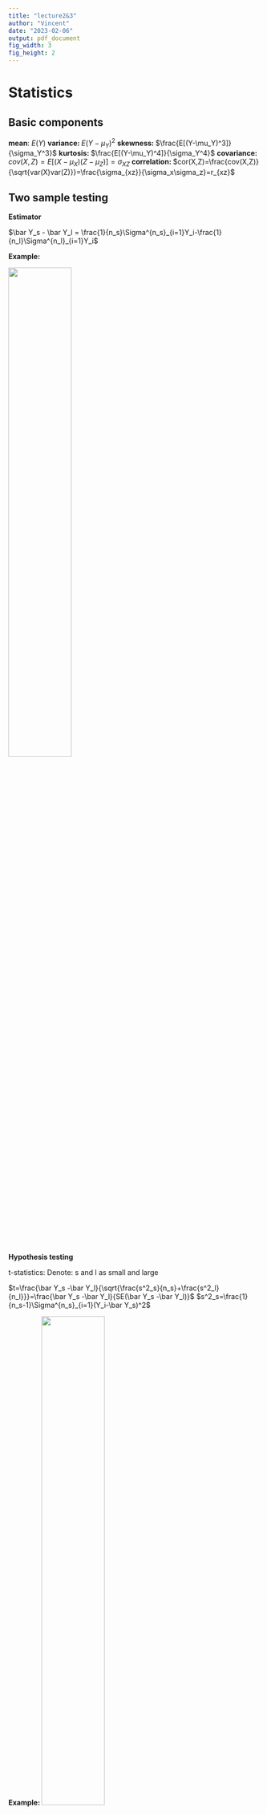 ```yaml
---
title: "lecture2&3"
author: "Vincent"
date: "2023-02-06"
output: pdf_document
fig_width: 3 
fig_height: 2 
---
```


# Statistics 

## Basic components

**mean**: $E(Y)$\newline\newline
**variance: **$E(Y-\mu_Y)^2$\newline\newline
**skewness: **$\frac{E[(Y-\mu_Y)^3]}{\sigma_Y^3}$\newline\newline
**kurtosis: **$\frac{E[(Y-\mu_Y)^4]}{\sigma_Y^4}$\newline\newline
**covariance: **$cov(X,Z)=E[(X-\mu_X)(Z-\mu_Z)]=\sigma_{XZ}$
**correlation: **$cor(X,Z)=\frac{cov(X,Z)}{\sqrt{var(X)var(Z)}}=\frac{\sigma_{xz}}{\sigma_x\sigma_z}=r_{xz}$\newline

## Two sample testing

**Estimator**\newline

$\bar Y_s - \bar Y_l = \frac{1}{n_s}\Sigma^{n_s}_{i=1}Y_i-\frac{1}{n_l}\Sigma^{n_l}_{i=1}Y_i$\newline\newline

**Example:**\newline

![](/Users/liuhaojie/Desktop/ECON120BUCSD/D2.png){width=50%}


**Hypothesis testing**\newline

t-statistics:\newline
Denote: s and l as small and large\newline

$t=\frac{\bar Y_s -\bar Y_l}{\sqrt{\frac{s^2_s}{n_s}+\frac{s^2_l}{n_l}}}=\frac{\bar Y_s -\bar Y_l}{SE(\bar Y_s -\bar Y_l)}$\newline\newline
$s^2_s=\frac{1}{n_s-1}\Sigma^{n_s}_{i=1}(Y_i-\bar Y_s)^2$\newline

**Example: **\newline
![](/Users/liuhaojie/Desktop/ECON120BUCSD/D1.png){width=50%}\newline\newline

**Confidence Interval**\newline\newline

CI = $(\bar Y_s-\bar Y_l)\pm CV \times SE(\bar Y_s-\bar Y_l)$\newline\newline

**Law of Large number**

![](/Users/liuhaojie/Desktop/ECON120BUCSD/D3.png){width=50%}

## P-value

p-value=$Pr_{H_0}[|\bar Y -\mu_{Y,0}|>|\bar Y^{act}-\mu_{Y,0}|]$

variances of sample Y = $s^2_Y=\frac{1}{n-1}\Sigma^n_{i=1}(Y_i-\bar Y)^2$



# Causality

**Selection Bias in ATT with Observational Data**\newline

$E[Y_i^1|D_1=1]-E[Y_i^0|D_1=1]+E[Y_i^0|D_1=1]-E[Y_i^0|D_1=0]$\newline\newline
ATT:$E[Y_i^1|D_1=1]-E[Y_i^0|D_1=1]$\newline\newline
Selection Bias: $E[Y_i^0|D_1=1]-E[Y_i^0|D_1=0]$\newline\newline

**Selection Bias in ATE with Observational Data**\newline

$E[Y_i^1]-E[Y_i^0]+Pr(D_i=1)(E[Y_i^0|D_1=1]-E[Y_i^0|D_1=0])+Pr(D_i=0)(E[Y_i^1|D_1=1]-E[Y_i^1|D_1=0])$\newline\newline
ATE: $E[Y_i^1]-E[Y_i^0]$\newline\newline
Selection Bias: $Pr(D_i=1)(E[Y_i^0|D_1=1]-E[Y_i^0|D_1=0])+Pr(D_i=0)(E[Y_i^1|D_1=1]-E[Y_i^1|D_1=0])$\newline\newline

# Regression with a Single Regressor: Hypothesis Tests and Confidence Intervals

**The Least Squares Assumptions:**\newline
 1. $E(u|X=x)=0$ (or we can say that there is no correlation between the focus and other factors, i.e. causality are 0)
 2. $(X_i,Y_i), i =1,...,n$, are i.i.d.
 3. Large outliers are rare $E(X4) < \inf, E(Y4) < \inf.$
 
$\hat\beta$~$N(\beta_1, \frac{\sigma^2_v}{n\sigma^4_X})$, where $v_i=(X_i–\mu_X)u_i$
In other word, the model is normally distributed


$\hat{TestScore}=\beta_0+\beta_1STR$\newline
$\beta_1$ is the slope of population regression line or the change in test score for a unit change in STR

**t-testing**\newline
$\beta_{1,0}=0$\newline
$t=\frac{\hat{\beta_1}-\beta_{1,0}}{SE(\hat{\beta_1})}$\newline\newline

**SE($\hat\beta_1$)**\newline

$var(\hat\beta_1)=\frac{var[(X_i-\mu_x)u_i]}{n(\sigma^2_X)^2}$, where $v_i=(X_i-\mu_X)u_i$\newline

$\hat{\sigma}^2_{\hat\beta_1}=\frac{1}{n}\times\frac{estimator\space of\space \sigma^2_v}{(estimator\space of\space \sigma^2_X)^2}=\frac{1}{n}\times\frac{\frac{1}{n-2}\Sigma^n_{i=1}\hat v^2_i}{\frac{1}{n}\Sigma^n_{i=1}(X_i-\hat X)^2}$ where $\hat v_i=(X_i-\bar X)u_i$

**confidence interval**\newline
$\beta_1=${$\hat{\beta_1}\pm C\times SE(\hat{\beta}_1)$}\newline
$C$ is the critical value\newline


The G-M theorem says that among all possible choices of {$w_i$}, the OLS weights yield the smallest $var(\hat{\beta_1})$











